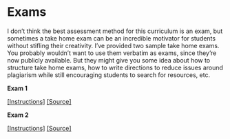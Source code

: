 # Exams {#exams}

I don't think the best assessment method for this curriculum is an exam, but sometimes a take home exam can be an incredible motivator for students without stifling their creativity. I've provided two sample take home exams. You probably wouldn't want to use them verbatim as exams, since they're now publicly available. But they might give you some idea about how to structure take home exams, how to write directions to reduce issues around plagiarism while still encouraging students to search for resources, etc.

::: {.exam}
**Exam 1** 

[[Instructions]](https://rstudio-education.github.io/datascience-box/course-materials/exams/exam-01/)
[[Source]](https://github.com/rstudio-education/datascience-box/tree/master/course-materials/exams/exam-01)
:::

::: {.exam}
**Exam 2** 

[[Instructions]](https://rstudio-education.github.io/datascience-box/course-materials/exams/exam-02/)
[[Source]](https://github.com/rstudio-education/datascience-box/tree/master/course-materials/exams/exam-02)
:::

